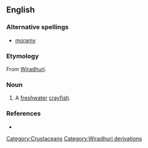 ==English==

===Alternative spellings===
* [[moramy]]

===Etymology===
From [[w: Wiradjuri|Wiradhuri]].

===Noun===
{{en-noun}}

# A [[freshwater]] [[crayfish]].

===References===
*{{reference-book |author=Dixon, R. M. W., Bruce Moore, W. S. Ramson, Mandy Thomas |year=2006 |title=Australian Aboriginal Words in English: Their Origin and Meaning |edition=2nd ed. |publisher=Oxford University Press |id=ISBN 0-19-554073-5 |pages=p. 93}}

[[Category:Crustaceans]]
[[Category:Wiradhuri derivations]]